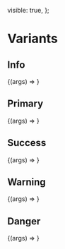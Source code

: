 
<Meta title="Components/Alert" component={Alert} />

  visible: true,
};

# Variants

## Info

<Canvas>
  <Story
    name="Info"
    args={{
      variant: AlertVariants.INFO,
      children: 'An Info Alert',
      ...commonArgs,
    }}
  >
    {(args) => <Alert {...args} />}
  </Story>
</Canvas>

<ArgsTable story="Primary" />

## Primary

<Canvas>
  <Story
    name="Primary"
    args={{
      variant: AlertVariants.PRIMARY,
      children: 'A Primary Alert',
      ...commonArgs,
    }}
  >
    {(args) => <Alert {...args} />}
  </Story>
</Canvas>

<ArgsTable story="Info" />

## Success

<Canvas>
  <Story
    name="Success"
    args={{
      variant: AlertVariants.SUCCESS,
      children: 'A Success Alert',
      ...commonArgs,
    }}
  >
    {(args) => <Alert {...args} />}
  </Story>
</Canvas>

<ArgsTable story="Success" />

## Warning

<Canvas>
  <Story
    name="Warning"
    args={{
      variant: AlertVariants.WARNING,
      children: 'A Warning Alert',
      ...commonArgs,
    }}
  >
    {(args) => <Alert {...args} />}
  </Story>
</Canvas>

<ArgsTable story="Warning" />

## Danger

<Canvas>
  <Story
    name="Danger"
    args={{
      variant: AlertVariants.DANGER,
      children: 'A Danger Alert',
      ...commonArgs,
    }}
  >
    {(args) => <Alert {...args} />}
  </Story>
</Canvas>

<ArgsTable story="Danger" />
